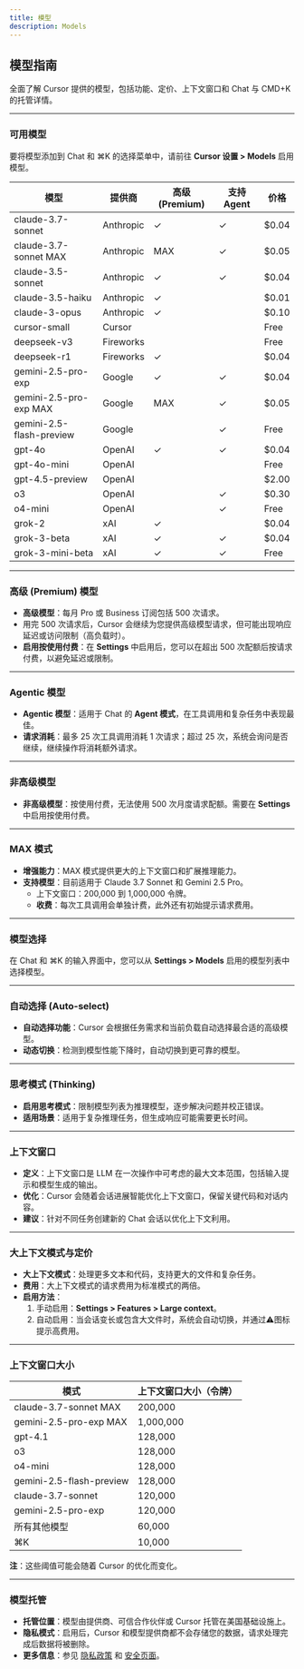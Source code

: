 ```yaml
---
title: 模型
description: Models
---
```


## 模型指南

全面了解 Cursor 提供的模型，包括功能、定价、上下文窗口和 Chat 与 CMD+K 的托管详情。

---

### 可用模型

要将模型添加到 Chat 和 ⌘K 的选择菜单中，请前往 **Cursor 设置 > Models** 启用模型。

| **模型**                        | **提供商**    | **高级 (Premium)** | **支持 Agent** | **价格**       |
|---------------------------------|---------------|---------------------|----------------|----------------|
| claude-3.7-sonnet              | Anthropic     | ✓                   | ✓              | $0.04          |
| claude-3.7-sonnet MAX          | Anthropic     | MAX                 | ✓              | $0.05          |
| claude-3.5-sonnet              | Anthropic     | ✓                   | ✓              | $0.04          |
| claude-3.5-haiku               | Anthropic     | ✓                   |                | $0.01          |
| claude-3-opus                  | Anthropic     | ✓                   |                | $0.10          |
| cursor-small                   | Cursor        |                     |                | Free           |
| deepseek-v3                    | Fireworks     |                     |                | Free           |
| deepseek-r1                    | Fireworks     | ✓                   |                | $0.04          |
| gemini-2.5-pro-exp             | Google        | ✓                   | ✓              | $0.04          |
| gemini-2.5-pro-exp MAX         | Google        | MAX                 | ✓              | $0.05          |
| gemini-2.5-flash-preview       | Google        |                     | ✓              | Free           |
| gpt-4o                         | OpenAI        | ✓                   | ✓              | $0.04          |
| gpt-4o-mini                    | OpenAI        |                     |                | Free           |
| gpt-4.5-preview                | OpenAI        |                     |                | $2.00          |
| o3                             | OpenAI        |                     | ✓              | $0.30          |
| o4-mini                        | OpenAI        |                     | ✓              | Free           |
| grok-2                         | xAI           | ✓                   |                | $0.04          |
| grok-3-beta                    | xAI           | ✓                   | ✓              | $0.04          |
| grok-3-mini-beta               | xAI           | ✓                   | ✓              | Free           |

---

### 高级 (Premium) 模型

- **高级模型**：每月 Pro 或 Business 订阅包括 500 次请求。  
- 用完 500 次请求后，Cursor 会继续为您提供高级模型请求，但可能出现响应延迟或访问限制（高负载时）。  
- **启用按使用付费**：在 **Settings** 中启用后，您可以在超出 500 次配额后按请求付费，以避免延迟或限制。

---

### Agentic 模型

- **Agentic 模型**：适用于 Chat 的 **Agent 模式**，在工具调用和复杂任务中表现最佳。  
- **请求消耗**：最多 25 次工具调用消耗 1 次请求；超过 25 次，系统会询问是否继续，继续操作将消耗额外请求。

---

### 非高级模型

- **非高级模型**：按使用付费，无法使用 500 次月度请求配额。需要在 **Settings** 中启用按使用付费。

---

### MAX 模式

- **增强能力**：MAX 模式提供更大的上下文窗口和扩展推理能力。  
- **支持模型**：目前适用于 Claude 3.7 Sonnet 和 Gemini 2.5 Pro。  
  - 上下文窗口：200,000 到 1,000,000 令牌。  
  - **收费**：每次工具调用会单独计费，此外还有初始提示请求费用。

---

### 模型选择

在 Chat 和 ⌘K 的输入界面中，您可以从 **Settings > Models** 启用的模型列表中选择模型。

---

### 自动选择 (Auto-select)

- **自动选择功能**：Cursor 会根据任务需求和当前负载自动选择最合适的高级模型。  
- **动态切换**：检测到模型性能下降时，自动切换到更可靠的模型。

---

### 思考模式 (Thinking)

- **启用思考模式**：限制模型列表为推理模型，逐步解决问题并校正错误。  
- **适用场景**：适用于复杂推理任务，但生成响应可能需要更长时间。

---

### 上下文窗口

- **定义**：上下文窗口是 LLM 在一次操作中可考虑的最大文本范围，包括输入提示和模型生成的输出。  
- **优化**：Cursor 会随着会话进展智能优化上下文窗口，保留关键代码和对话内容。  
- **建议**：针对不同任务创建新的 Chat 会话以优化上下文利用。

---

### 大上下文模式与定价

- **大上下文模式**：处理更多文本和代码，支持更大的文件和复杂任务。  
- **费用**：大上下文模式的请求费用为标准模式的两倍。  
- **启用方法**：  
  1. 手动启用：**Settings > Features > Large context**。  
  2. 自动启用：当会话变长或包含大文件时，系统会自动切换，并通过⚠︎图标提示高费用。

---

### 上下文窗口大小

| **模式**                        | **上下文窗口大小（令牌）** |
|---------------------------------|---------------------------|
| claude-3.7-sonnet MAX           | 200,000                  |
| gemini-2.5-pro-exp MAX          | 1,000,000                |
| gpt-4.1                         | 128,000                  |
| o3                              | 128,000                  |
| o4-mini                         | 128,000                  |
| gemini-2.5-flash-preview        | 128,000                  |
| claude-3.7-sonnet               | 120,000                  |
| gemini-2.5-pro-exp              | 120,000                  |
| 所有其他模型                    | 60,000                   |
| ⌘K                              | 10,000                   |

**注**：这些阈值可能会随着 Cursor 的优化而变化。

---

### 模型托管

- **托管位置**：模型由提供商、可信合作伙伴或 Cursor 托管在美国基础设施上。  
- **隐私模式**：启用后，Cursor 和模型提供商都不会存储您的数据，请求处理完成后数据将被删除。  
- **更多信息**：参见 [隐私政策](https://www.cursor.com/privacy) 和 [安全页面](https://www.cursor.com/security)。